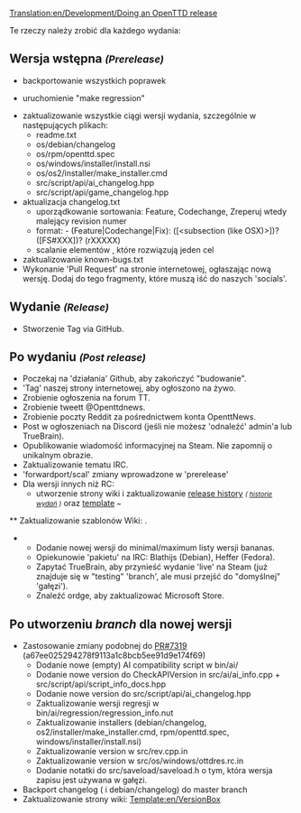 [[Translation:en/Development/Doing an OpenTTD release]]
 
<!--{{DevDoc}}-->{{pl/Development/Rozwój}}

Te rzeczy należy zrobić dla każdego wydania:

==Wersja wstępna <small>''(Prerelease)''</small>==
* backportowanie wszystkich poprawek

* uruchomienie "make regression"

* zaktualizowanie wszystkie ciągi wersji wydania, szczególnie w następujących plikach:
** readme.txt
** os/debian/changelog
** os/rpm/openttd.spec
** os/windows/installer/install.nsi
** os/os2/installer/make_installer.cmd
** src/script/api/ai_changelog.hpp
** src/script/api/game_changelog.hpp
* aktualizacja changelog.txt
** uporządkowanie sortowania: Feature, Codechange, Zreperuj wtedy malejący revision numer
** format: - (Feature|Codechange|Fix): ([<subsection (like OSX)>])? <message> ([FS#XXX])? (rXXXXX)
** scalanie elementów , które rozwiązują jeden cel
* zaktualizowanie known-bugs.txt
* Wykonanie <span title='PR - "prośba rwania"'>'Pull Request'</span> na stronie internetowej, ogłaszając nową wersję. Dodaj do tego fragmenty, które muszą iść do naszych <span title='społeczników'>'socials'</span>.

==Wydanie <small>''(Release)''</small>==
* Stworzenie Tag via GitHub.

==Po wydaniu <small>''(Post release)''</small>==
<!--* oczekiwanie na "farmę"
 * umieszczenie ''(put)'' wiadomość na stronie internetowej
 * przekazanie/scalenie zmiany wprowadzone we wstępnej wersji
 * dla wersji non-RC:-->
* Poczekaj na <span title=Actions>'działania'</span> Github, aby zakończyć "budowanie".
* 'Tag' naszej strony internetowej, aby ogłoszono na żywo.
* Zrobienie ogłoszenia na forum TT.
* Zrobienie tweett @Openttdnews.
* Zrobienie poczty Reddit za pośrednictwem konta OpenttNews.
* Post w ogłoszeniach na Discord (jeśli nie możesz <span title='poke'>'odnaleźć'</span> admin'a lub TrueBrain).
* Opublikowanie wiadomość informacyjnej na Steam. Nie zapomnij o unikalnym obrazie.
* Zaktualizowanie tematu IRC.
* <span title='forwardport/merge'>'forwardport/scal'</span> zmiany wprowadzone w 'prerelease'
* Dla wersji innych niż RC:
** utworzenie strony wiki i zaktualizowanie [[en/Archive/OpenTTD/Main Page|release history]] ''<small>( [[pl/Archive/OpenTTD/Main Page|historie wydań]] )''</small> oraz [[Template:en/Archive/OpenTTD/Navigation|template]] <!--{{en/S|en/Archive/OpenTTD/Navigation}}--> <small>'' ~ {{en/S|pl/Archive/OpenTTD/OTTDWersje}} ''</small>
<!-- ** zaktualizowanie szablonów wiki: [[Template:en/Version]]
 ** Dodanie nowej wersji do listy wersji minimalnych/maksymalnych "bananów"
-->** Zaktualizowanie szablonów Wiki: {{en/S|en/Version}} .
** Dodanie nowej wersji do minimal/maximum listy wersji bananas.
** Opiekunowie <span title=poke>'pakietu'</span> na IRC: Blathijs (Debian), Heffer (Fedora).
** Zapytać TrueBrain, aby przynieść wydanie 'live' na Steam (już znajduje się w "testing" <span title='gałęzi'>'branch'</span>, ale musi przejść do "domyślnej" <span title=branch>'gałęzi'</span>).
** Znaleźć ordge, aby zaktualizować Microsoft Store.

==Po utworzeniu <span title='gałęzi'>''branch''</span> dla nowej wersji==
* Zastosowanie zmiany podobnej do [https://github.com/OpenTTD/OpenTTD/pull/7319 PR#7319] (a67ee025294278f9113a1c8bcb5ee91d9e174f69)
** Dodanie nowe (empty) AI compatibility script w bin/ai/
** Dodanie nowe version do CheckAPIVersion in src/ai/ai_info.cpp + src/script/api/script_info_docs.hpp
** Dodanie nowe version do src/script/api/ai_changelog.hpp
** Zaktualizowanie wersji regresji w bin/ai/regression/regression_info.nut
** Zaktualizowanie installers (debian/changelog, os2/installer/make_installer.cmd, rpm/openttd.spec, windows/installer/install.nsi)
** Zaktualizowanie version w src/rev.cpp.in
** Zaktualizowanie version w src/os/windows/ottdres.rc.in
** Dodanie notatki do src/saveload/saveload.h o tym, która wersja zapisu jest używana w gałęzi.
* Backport changelog ( i debian/changelog) do master branch
* Zaktualizowanie strony wiki: [[Template:en/VersionBox]]

<!--[[Category:Development]]--> 